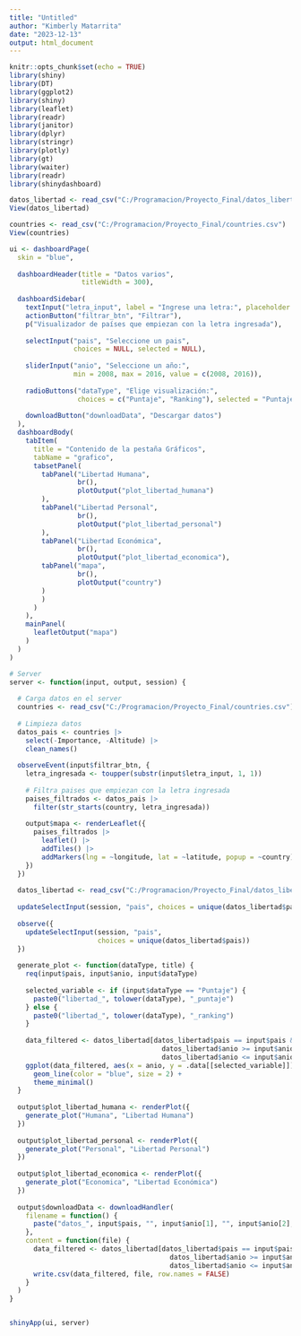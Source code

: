```yaml
---
title: "Untitled"
author: "Kimberly Matarrita"
date: "2023-12-13"
output: html_document
---
```


```r
knitr::opts_chunk$set(echo = TRUE)
library(shiny)
library(DT)
library(ggplot2)
library(shiny)
library(leaflet)
library(readr)
library(janitor)
library(dplyr)
library(stringr)
library(plotly)
library(gt)
library(waiter)
library(readr)
library(shinydashboard)

```


```r
datos_libertad <- read_csv("C:/Programacion/Proyecto_Final/datos_libertad.csv")
View(datos_libertad)

countries <- read_csv("C:/Programacion/Proyecto_Final/countries.csv")
View(countries)
```



```r
ui <- dashboardPage(
  skin = "blue",
  
  dashboardHeader(title = "Datos varios", 
                  titleWidth = 300),
  
  dashboardSidebar(
    textInput("letra_input", label = "Ingrese una letra:", placeholder = "Por ejemplo, A"),
    actionButton("filtrar_btn", "Filtrar"),
    p("Visualizador de países que empiezan con la letra ingresada"),
    
    selectInput("pais", "Seleccione un pais", 
                choices = NULL, selected = NULL),
    
    sliderInput("anio", "Seleccione un año:", 
                min = 2008, max = 2016, value = c(2008, 2016)),
    
    radioButtons("dataType", "Elige visualización:", 
                 choices = c("Puntaje", "Ranking"), selected = "Puntaje"),
    
    downloadButton("downloadData", "Descargar datos")
  ),
  dashboardBody(
    tabItem(
      title = "Contenido de la pestaña Gráficos",
      tabName = "grafico",
      tabsetPanel(
        tabPanel("Libertad Humana",
                 br(),
                 plotOutput("plot_libertad_humana")
        ),
        tabPanel("Libertad Personal",
                 br(),
                 plotOutput("plot_libertad_personal")
        ),
        tabPanel("Libertad Económica",
                 br(),
                 plotOutput("plot_libertad_economica"),
        tabPanel("mapa",
                 br(),
                 plotOutput("country")
        )
        )
      )
    ),
    mainPanel(
      leafletOutput("mapa")
    )
  )
)

# Server
server <- function(input, output, session) {
  
  # Carga datos en el server
  countries <- read_csv("C:/Programacion/Proyecto_Final/countries.csv")
  
  # Limpieza datos
  datos_pais <- countries |> 
    select(-Importance, -Altitude) |> 
    clean_names()
  
  observeEvent(input$filtrar_btn, {
    letra_ingresada <- toupper(substr(input$letra_input, 1, 1))
    
    # Filtra paises que empiezan con la letra ingresada
    paises_filtrados <- datos_pais |> 
      filter(str_starts(country, letra_ingresada))
    
    output$mapa <- renderLeaflet({
      paises_filtrados |> 
        leaflet() |> 
        addTiles() |> 
        addMarkers(lng = ~longitude, lat = ~latitude, popup = ~country) 
    })
  })
  
  datos_libertad <- read_csv("C:/Programacion/Proyecto_Final/datos_libertad.csv")
  
  updateSelectInput(session, "pais", choices = unique(datos_libertad$pais))
  
  observe({
    updateSelectInput(session, "pais", 
                      choices = unique(datos_libertad$pais))
  })
  
  generate_plot <- function(dataType, title) {
    req(input$pais, input$anio, input$dataType)
    
    selected_variable <- if (input$dataType == "Puntaje") {
      paste0("libertad_", tolower(dataType), "_puntaje")
    } else {
      paste0("libertad_", tolower(dataType), "_ranking")
    }
    
    data_filtered <- datos_libertad[datos_libertad$pais == input$pais & 
                                      datos_libertad$anio >= input$anio[1] &
                                      datos_libertad$anio <= input$anio[2], ]
    ggplot(data_filtered, aes(x = anio, y = .data[[selected_variable]])) +
      geom_line(color = "blue", size = 2) +
      theme_minimal()
  }
  
  output$plot_libertad_humana <- renderPlot({
    generate_plot("Humana", "Libertad Humana")
  })
  
  output$plot_libertad_personal <- renderPlot({
    generate_plot("Personal", "Libertad Personal")
  })
  
  output$plot_libertad_economica <- renderPlot({
    generate_plot("Economica", "Libertad Económica")
  })
  
  output$downloadData <- downloadHandler(
    filename = function() {
      paste("datos_", input$pais, "", input$anio[1], "", input$anio[2], ".csv", sep = "")
    },
    content = function(file) {
      data_filtered <- datos_libertad[datos_libertad$pais == input$pais & 
                                        datos_libertad$anio >= input$anio[1] &
                                        datos_libertad$anio <= input$anio[2], ]
      write.csv(data_filtered, file, row.names = FALSE)
    }
  )
}


shinyApp(ui, server)


```



